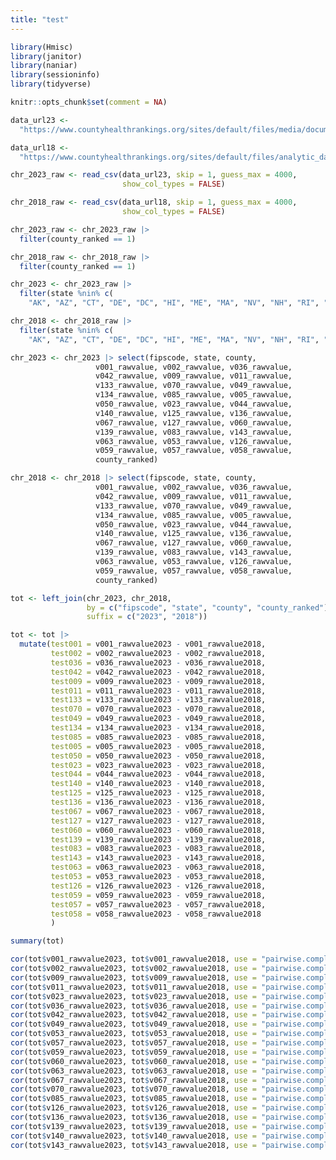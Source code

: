 ```yaml
---
title: "test"
---
```


```r
library(Hmisc)
library(janitor)
library(naniar)
library(sessioninfo)
library(tidyverse)

knitr::opts_chunk$set(comment = NA)
```


```r
data_url23 <- 
  "https://www.countyhealthrankings.org/sites/default/files/media/document/analytic_data2023_0.csv"

data_url18 <- 
  "https://www.countyhealthrankings.org/sites/default/files/analytic_data2018_0.csv"

chr_2023_raw <- read_csv(data_url23, skip = 1, guess_max = 4000,
                         show_col_types = FALSE)

chr_2018_raw <- read_csv(data_url18, skip = 1, guess_max = 4000,
                         show_col_types = FALSE)
```

```r
chr_2023_raw <- chr_2023_raw |>
  filter(county_ranked == 1)

chr_2018_raw <- chr_2018_raw |>
  filter(county_ranked == 1)
```

```r
chr_2023 <- chr_2023_raw |>
  filter(state %nin% c(
    "AK", "AZ", "CT", "DE", "DC", "HI", "ME", "MA", "NV", "NH", "RI", "VT"))

chr_2018 <- chr_2018_raw |>
  filter(state %nin% c(
    "AK", "AZ", "CT", "DE", "DC", "HI", "ME", "MA", "NV", "NH", "RI", "VT"))
```

```r
chr_2023 <- chr_2023 |> select(fipscode, state, county, 
                   v001_rawvalue, v002_rawvalue, v036_rawvalue, 
                   v042_rawvalue, v009_rawvalue, v011_rawvalue, 
                   v133_rawvalue, v070_rawvalue, v049_rawvalue, 
                   v134_rawvalue, v085_rawvalue, v005_rawvalue, 
                   v050_rawvalue, v023_rawvalue, v044_rawvalue, 
                   v140_rawvalue, v125_rawvalue, v136_rawvalue, 
                   v067_rawvalue, v127_rawvalue, v060_rawvalue, 
                   v139_rawvalue, v083_rawvalue, v143_rawvalue, 
                   v063_rawvalue, v053_rawvalue, v126_rawvalue, 
                   v059_rawvalue, v057_rawvalue, v058_rawvalue,
                   county_ranked)

chr_2018 <- chr_2018 |> select(fipscode, state, county, 
                   v001_rawvalue, v002_rawvalue, v036_rawvalue, 
                   v042_rawvalue, v009_rawvalue, v011_rawvalue, 
                   v133_rawvalue, v070_rawvalue, v049_rawvalue, 
                   v134_rawvalue, v085_rawvalue, v005_rawvalue, 
                   v050_rawvalue, v023_rawvalue, v044_rawvalue, 
                   v140_rawvalue, v125_rawvalue, v136_rawvalue, 
                   v067_rawvalue, v127_rawvalue, v060_rawvalue, 
                   v139_rawvalue, v083_rawvalue, v143_rawvalue, 
                   v063_rawvalue, v053_rawvalue, v126_rawvalue, 
                   v059_rawvalue, v057_rawvalue, v058_rawvalue,
                   county_ranked)

```

```r
tot <- left_join(chr_2023, chr_2018, 
                 by = c("fipscode", "state", "county", "county_ranked"), 
                 suffix = c("2023", "2018"))
```

```r
tot <- tot |>
  mutate(test001 = v001_rawvalue2023 - v001_rawvalue2018,
         test002 = v002_rawvalue2023 - v002_rawvalue2018,
         test036 = v036_rawvalue2023 - v036_rawvalue2018,
         test042 = v042_rawvalue2023 - v042_rawvalue2018,
         test009 = v009_rawvalue2023 - v009_rawvalue2018,
         test011 = v011_rawvalue2023 - v011_rawvalue2018,
         test133 = v133_rawvalue2023 - v133_rawvalue2018,
         test070 = v070_rawvalue2023 - v070_rawvalue2018,
         test049 = v049_rawvalue2023 - v049_rawvalue2018,
         test134 = v134_rawvalue2023 - v134_rawvalue2018,
         test085 = v085_rawvalue2023 - v085_rawvalue2018,
         test005 = v005_rawvalue2023 - v005_rawvalue2018,
         test050 = v050_rawvalue2023 - v050_rawvalue2018,
         test023 = v023_rawvalue2023 - v023_rawvalue2018,
         test044 = v044_rawvalue2023 - v044_rawvalue2018,
         test140 = v140_rawvalue2023 - v140_rawvalue2018,
         test125 = v125_rawvalue2023 - v125_rawvalue2018,
         test136 = v136_rawvalue2023 - v136_rawvalue2018,
         test067 = v067_rawvalue2023 - v067_rawvalue2018,
         test127 = v127_rawvalue2023 - v127_rawvalue2018,
         test060 = v060_rawvalue2023 - v060_rawvalue2018,
         test139 = v139_rawvalue2023 - v139_rawvalue2018,
         test083 = v083_rawvalue2023 - v083_rawvalue2018,
         test143 = v143_rawvalue2023 - v143_rawvalue2018,
         test063 = v063_rawvalue2023 - v063_rawvalue2018,
         test053 = v053_rawvalue2023 - v053_rawvalue2018,
         test126 = v126_rawvalue2023 - v126_rawvalue2018,
         test059 = v059_rawvalue2023 - v059_rawvalue2018,         
         test057 = v057_rawvalue2023 - v057_rawvalue2018,         
         test058 = v058_rawvalue2023 - v058_rawvalue2018         
         ) 

summary(tot)
```

```r
cor(tot$v001_rawvalue2023, tot$v001_rawvalue2018, use = "pairwise.complete.obs")
cor(tot$v002_rawvalue2023, tot$v002_rawvalue2018, use = "pairwise.complete.obs")
cor(tot$v009_rawvalue2023, tot$v009_rawvalue2018, use = "pairwise.complete.obs")
cor(tot$v011_rawvalue2023, tot$v011_rawvalue2018, use = "pairwise.complete.obs")
cor(tot$v023_rawvalue2023, tot$v023_rawvalue2018, use = "pairwise.complete.obs")
cor(tot$v036_rawvalue2023, tot$v036_rawvalue2018, use = "pairwise.complete.obs")
cor(tot$v042_rawvalue2023, tot$v042_rawvalue2018, use = "pairwise.complete.obs")
cor(tot$v049_rawvalue2023, tot$v049_rawvalue2018, use = "pairwise.complete.obs")
cor(tot$v053_rawvalue2023, tot$v053_rawvalue2018, use = "pairwise.complete.obs")
cor(tot$v057_rawvalue2023, tot$v057_rawvalue2018, use = "pairwise.complete.obs")
cor(tot$v059_rawvalue2023, tot$v059_rawvalue2018, use = "pairwise.complete.obs")
cor(tot$v060_rawvalue2023, tot$v060_rawvalue2018, use = "pairwise.complete.obs")
cor(tot$v063_rawvalue2023, tot$v063_rawvalue2018, use = "pairwise.complete.obs")
cor(tot$v067_rawvalue2023, tot$v067_rawvalue2018, use = "pairwise.complete.obs")
cor(tot$v070_rawvalue2023, tot$v070_rawvalue2018, use = "pairwise.complete.obs")
cor(tot$v085_rawvalue2023, tot$v085_rawvalue2018, use = "pairwise.complete.obs")
cor(tot$v126_rawvalue2023, tot$v126_rawvalue2018, use = "pairwise.complete.obs")
cor(tot$v136_rawvalue2023, tot$v136_rawvalue2018, use = "pairwise.complete.obs")
cor(tot$v139_rawvalue2023, tot$v139_rawvalue2018, use = "pairwise.complete.obs")
cor(tot$v140_rawvalue2023, tot$v140_rawvalue2018, use = "pairwise.complete.obs")
cor(tot$v143_rawvalue2023, tot$v143_rawvalue2018, use = "pairwise.complete.obs")

```


